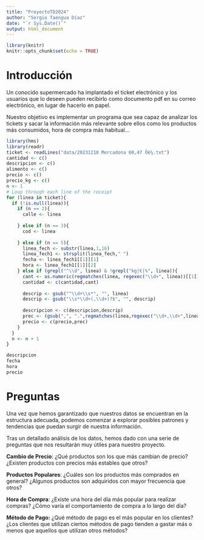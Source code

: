 ```yaml
---
title: "ProyectoTD2024"
author: "Sergio Taengua Díaz"
date: "`r Sys.Date()`"
output: html_document
---
```


```r
library(knitr)
knitr::opts_chunk$set(echo = TRUE)
```

# Introducción

Un conocido supermercado ha implantado el ticket electrónico y los usuarios que lo deseen pueden recibirlo como documento pdf en su correo electrónico, en lugar de hacerlo en papel.

Nuestro objetivo es implementar un programa que sea capaz de analizar los tickets y sacar la información más relevante sobre ellos como los productos más consumidos, hora de compra más habitual...

```r
library(hms)
library(readr)
ticket <- readLines("data/20231218 Mercadona 60,47 Ôé¼.txt")
cantidad <- c()
descripcion <- c()
alimento <- c()
precio <- c()
precio_kg <- c()
n <- 1
# Loop through each line of the receipt
for (linea in ticket){
  if (!is.null(linea)){
    if (n == 2){
      calle <- linea
      
    } else if (n == 3){
      cod <- linea
      
    } else if (n == 5){
      linea_fech <- substr(linea,1,16)
      linea_fech1 <- strsplit(linea_fech," ")
      fecha <- linea_fech1[[1]][1]  
      hora <- linea_fech1[[1]][2] 
    } else if (grepl("^\\d", linea) & !grepl("kg|€|%", linea)){
      cant <- as.numeric(regmatches(linea, regexec("\\d+", linea))[[1]])
      cantidad <- c(cantidad,cant)
      
      descrip <- gsub("^\\d+\\s*", "", linea)
      descrip <- gsub("\\s*\\d+(,\\d+)?$", "", descrip)
      
      descripcion <- c(descripcion,descrip)
      prec <- (gsub(",", ".",regmatches(linea,regexec("\\d+,\\d+",linea))[[1]]))
      precio <- c(precio,prec)
    }
  }
  n <- n + 1
}

descripcion
fecha
hora
precio
```

# Preguntas

Una vez que hemos garantizado que nuestros datos se encuentran en la estructura adecuada, podemos comenzar a explorar posibles patrones y tendencias que puedan surgir de nuestra información.

Tras un detallado análisis de los datos, hemos dado con una serie de preguntas que nos resultarán muy útiles para nuestro proyecto.

**Cambio de Precio**: ¿Qué productos son los que más cambian de precio? ¿Existen productos con precios más estables que otros?

**Productos Populares**: ¿Cuáles son los productos más comprados en general? ¿Algunos productos son adquiridos con mayor frecuencia que otros?

**Hora de Compra**: ¿Existe una hora del día más popular para realizar compras? ¿Cómo varía el comportamiento de compra a lo largo del día?

**Método de Pago:** ¿Qué método de pago es el más popular en los clientes? ¿Los clientes que utilizan ciertos métodos de pago tienden a gastar más o menos que aquellos que utilizan otros métodos?
